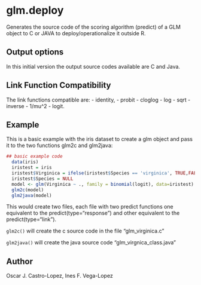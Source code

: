 # glm.deploy

Generates the source code of the scoring algorithm (predict) of a GLM object to C or JAVA to deploy/operationalize it outside R.

## Output options
In this initial version the output source codes available are C and Java.

## Link Function Compatibility
The link functions compatible are:
  - identity, 
  - probit
  - cloglog
  - log
  - sqrt
  - inverse
  - 1/mu^2
  - logit.

## Example

This is a basic example with the iris dataset to create a glm object and pass it to the two functions glm2c and glm2java:

```r
## basic example code
  data(iris)
  iristest = iris
  iristest$Virginica = ifelse(iristest$Species == 'virginica', TRUE,FALSE)
  iristest$Species = NULL
  model <- glm(Virginica ~ ., family = binomial(logit), data=iristest)
  glm2c(model)
  glm2java(model)
```
This would create two files, each file with two predict functions one equivalent to the predict(type="response") and other equivalent to the predict(type="link").

`glm2c()` will create the c source code in the file "glm_virginica.c"

`glm2java()` will create the java source code "glm_virgnica_class.java"

## Author

Oscar J. Castro-Lopez, Ines F. Vega-Lopez
